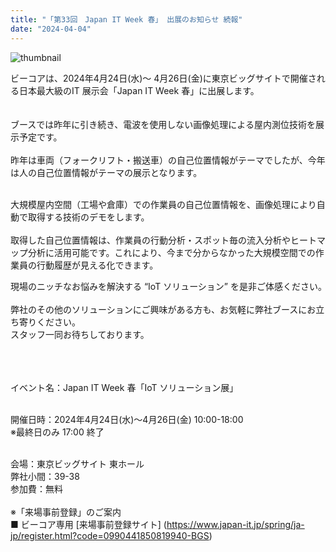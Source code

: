 ```yaml
---
title: "「第33回　Japan IT Week 春」 出展のお知らせ 続報"
date: "2024-04-04"
---
```

![thumbnail](../images/News/2024/japan_IT_week_spring_202404_zokuho.png)<br />

ビーコアは、2024年4月24日(水)～ 4月26日(金)に東京ビッグサイトで開催される日本最大級のIT 展示会「Japan IT Week 春」に出展します。<br />
<br /><br />
ブースでは昨年に引き続き、電波を使用しない画像処理による屋内測位技術を展示予定です。<br /><br />
昨年は車両（フォークリフト・搬送車）の自己位置情報がテーマでしたが、今年は人の自己位置情報がテーマの展示となります。<br /><br />

大規模屋内空間（工場や倉庫）での作業員の自己位置情報を、画像処理により自動で取得する技術のデモをします。<br /><br />
取得した自己位置情報は、作業員の行動分析・スポット毎の流入分析やヒートマップ分析に活用可能です。これにより、今まで分からなかった大規模空間での作業員の行動履歴が見える化できます。<br />

現場のニッチなお悩みを解決する “IoT ソリューション” を是非ご体感ください。　<br /><br />
弊社のその他のソリューションにご興味がある方も、お気軽に弊社ブースにお立ち寄りください。　<br />
スタッフ一同お待ちしております。<br /><br /><br /><br />

イベント名：Japan IT Week 春「IoT ソリューション展」<br /><br />

開催日時：2024年4月24日(水)～4月26日(金) 10:00-18:00<br />
※最終日のみ 17:00 終了<br /><br />

会場：東京ビッグサイト 東ホール<br />
弊社小間：39-38<br />
参加費：無料<br /><br />
※「来場事前登録」のご案内 <br />
■ ビーコア専用 [来場事前登録サイト] (https://www.japan-it.jp/spring/ja-jp/register.html?code=0990441850819940-BGS)
<br />